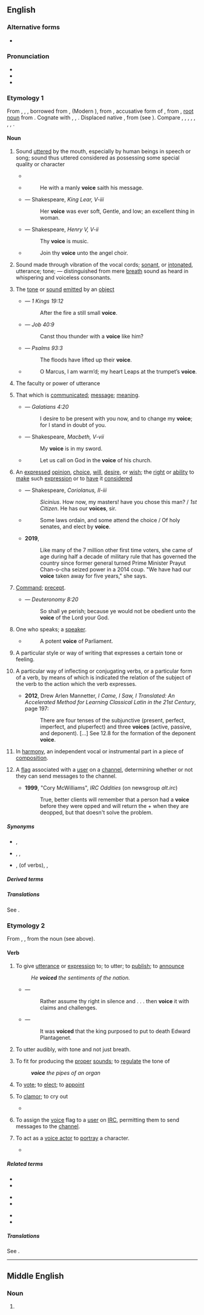 ==English==
{{wikipedia}}

===Alternative forms===
* {{alter|en|voyce||obsolete}}

===Pronunciation===
* {{IPA|en|/vɔɪs/}}
* {{audio|en|en-us-voice.ogg|Audio (US)}}
* {{rhymes|en|ɔɪs}}

===Etymology 1===
From {{inh|en|enm|voice}}, {{m|enm|voys}}, {{m|enm|vois}}, borrowed from {{der|en|xno|[[voiz]], [[voys]], [[voice]]}}, {{der|en|fro|[[vois]], [[voiz]]}} (Modern {{cog|fr|voix}}), from {{der|en|la|vōcem}}, accusative form of {{m|la|vōx|t=voice}}, from {{der|en|ine-pro|*wṓkʷs}}, [[root noun]] from {{m|ine-pro|*wekʷ-|t=to utter, speak}}. Cognate with {{cog|sa|वाच्}}, {{cog|grc|ὄψ}}, {{cog|fa|آواز|tr=âvâz}}. Displaced native {{cog|enm|steven|t=voice}}, from {{cog|ang|stefn}} (see {{l|en|steven}}). Compare {{m|en|advocate}}, {{m|en|advowson}}, {{m|en|avouch}}, {{m|en|convoke}}, {{m|en|epic}}, {{m|en|vocal}}, {{m|en|vouch}}, {{m|en|vowel}}.

====Noun====
{{en-noun}}

# Sound [[utter]]ed by the mouth, especially by human beings in speech or song; sound thus uttered considered as possessing some special quality or character
#: {{ux|en|The human '''voice''' is the oldest musical instrument in history.}}
#: {{ux|en|She has a pleasant '''voice'''.}}
#: {{ux|en|His low '''voice''' allowed hum to become a bass in the choir.}}
#* {{quote-journal|en|date=April 10, 2011|author=Alistair Magowan| title=Aston Villa 1 - 0 Newcastle| work=BBC Sport| url=http://news.bbc.co.uk/sport2/hi/football/eng_prem/9446263.stm| passage=Villa chief executive Paul Faulkner had backed manager Houllier during the week and asked for the fans to get behind their team as they looked to steer themselves away from the relegation zone. <br>To that end, the home supporters were in good '''voice''' to begin with, but it was Newcastle who started the game in the ascendancy, with Barton putting a diving header over the top from Jose Enrique's cross.}}
#* {{rfdatek|en|Geoffrey Chaucer}}
#*: He with a manly '''voice''' saith his message.
#* {{rfdate|en|and other bibliographic particulars}} — Shakespeare, ''King Lear, V-iii''
#*: Her '''voice''' was ever soft, Gentle, and low; an excellent thing in woman.
#* {{rfdate|en|and other bibliographic particulars}} — Shakespeare, ''Henry V, V-ii''
#*: Thy '''voice''' is music.
#* {{rfdatek|en|John Milton}}
#*: Join thy '''voice''' unto the angel choir.
# {{lb|en|phonetics}} Sound made through vibration of the vocal cords; [[sonant]], or [[intonated]], utterance; tone; — distinguished from mere [[breath]] sound as heard in whispering and voiceless consonants.
# The [[tone]] or [[sound]] [[emitted]] by an [[object]]
#* {{rfdate|en}}— ''1 Kings 19:12''
#*: After the fire a still small '''voice'''.
#* {{rfdate|en}} — ''Job 40:9''
#*: Canst thou thunder with a '''voice''' like him?
#* {{rfdate|en}} — ''Psalms 93:3''
#*: The floods have lifted up their '''voice'''.
#* {{rfdatek|en|Joseph Addison}}
#*: O Marcus, I am warm’d; my heart Leaps at the trumpet’s '''voice'''.
# The faculty or power of utterance
#: {{ux|en|to cultivate the '''voice'''}}
# That which is [[communicated]]; [[message]]; [[meaning]].
#* {{rfdate|en}} — ''Galatians 4:20''
#*: I desire to be present with you now, and to change my '''voice'''; for I stand in doubt of you.
#* {{rfdate|en}} — Shakespeare, ''Macbeth, V-vii''
#*: My '''voice''' is in my sword.
#* {{rfdatek|en|Bishop Fell}}
#*: Let us call on God in the '''voice''' of his church.
# An [[express]]ed [[opinion]], [[choice]], [[will]], [[desire]], or [[wish]]; the [[right]] or [[ability]] to [[make]] such [[expression]] or to [[have]] it [[consider]]ed
#* {{rfdate|en}} — Shakespeare, ''Coriolanus, II-iii''
#*: ''Sicinius''. How now, my masters! have you chose this man? / ''1st Citizen''. He has our '''voices''', sir.
#* {{rfdatek|en|John Dryden}}
#*: Some laws ordain, and some attend the choice / Of holy senates, and elect by '''voice'''. 
#* '''2019''', {{cite-web|url=https://edition.cnn.com/2019/03/22/asia/thai-election-young-voters-intl/index.html|author=Regan, Helen; Olarn, Kocha| date=2019-03-24| accessdate=2019-03-24| work=CNN| title=Thailand's youth demand change ahead of elections|publisher=Cable News Network}}
#*: Like many of the 7 million other first time voters, she came of age during half a decade of military rule that has governed the country since former general turned Prime Minister Prayut Chan-o-cha seized power in a 2014 coup. "We have had our '''voice''' taken away for five years," she says.
# {{lb|en|archaic}} [[command|Command]]; [[precept]].
#* {{rfdate|en}} — ''Deuteronomy 8:20''
#*: So shall ye perish; because ye would not be obedient unto the '''voice''' of the Lord your God.
# One who speaks; a [[speak]]er.
#* {{rfdatek|en|Alfred Tennyson}}
#*: A potent '''voice''' of Parliament.
# {{lb|en|literature}} A particular style or way of writing that expresses a certain tone or feeling.
# {{lb|en|grammar}} A particular way of inflecting or conjugating verbs, or a particular form of a verb, by means of which is indicated the relation of the subject of the verb to the action which the verb expresses.
#: {{ux|en|The verbal system of Latin has two '''voices''', active and passive.}}
#* '''2012''', Drew Arlen Mannetter, ''I Came, I Saw, I Translated: An Accelerated Method for Learning Classical Latin in the 21st Century'', page 197:
#*: There are four tenses of the subjunctive (present, perfect, imperfect, and pluperfect) and three '''voices''' (active, passive, and deponent). [...] See 12.8 for the formation of the deponent '''voice'''.
# {{lb|en|music}} In [[harmony]], an independent vocal or instrumental part in a piece of [[composition]].
#: {{ux|en|The theme of this piece constantly migrates between the three '''voice''' parts.}}
# {{lb|en|Internet|[[IRC]]}} A [[flag]] associated with a [[user]] on a [[channel]], determining whether or not they can send messages to the channel.
#* '''1999''', "Cory McWilliams", ''IRC Oddities'' (on newsgroup ''alt.irc'')
#*: True, better clients will remember that a person had a '''voice''' before they were opped and will return the + when they are deopped, but that doesn't solve the problem.

=====Synonyms=====
* {{sense|sound of human speech}} {{l|en|steven}}, {{l|en|reard}}
* {{sense|opinion}} {{l|en|steven}}, {{l|en|vote}}, {{l|en|say-so}}
* {{sense|voice of verbs}} {{l|en|diathesis}}, {{l|en|gender}} (of verbs), {{l|en|[[grammatical]] voice}}, {{l|en|[[verbal]] voice}}

=====Derived terms=====
{{der4|en|title=Terms derived from ''voice'' (noun)|chest voice|devoice|find one's voice|head voice|tone of voice|undervoice|voice actor|voiced|voice glide|voice in the wilderness|voiceless|[[voice of the toothless one]]<!--slang for a fart?-->|voice recognition|[[with one voice]] <!-- unanimously. All '''with one voice''' . . . cried out, Great is Diana of the Ephesians. ''Acts 19:34'' -->}}
{{rel4|en|title=Grammatical terms derived from ''voice'' (noun)|active voice|middle voice|neuter voice|passive voice}}

=====Translations=====
See {{section link|voice/translations#Noun}}.

===Etymology 2===
From {{inh|en|enm|voysen}}, {{m|enm|voicen}}, from the noun (see above).

====Verb====
{{en-verb|voic}}

# {{lb|en|transitive}} To give [[utterance]] or [[expression]] to; to utter; to [[publish]]; to [[announce]]
#: ''He '''voiced''' the sentiments of the nation.''
#* {{rfdate|en|and other bibliographic particulars}} — {{w|Francis Bacon}}
#*: Rather assume thy right in silence and . . . then '''voice''' it with claims and challenges.
#* {{rfdate|en|and other bibliographic particulars}} — {{w|Francis Bacon}}
#*: It was '''voiced''' that the king purposed to put to death Edward Plantagenet.
# {{lb|en|transitive|phonology}} To utter audibly, with tone and not just breath.
# {{lb|en|transitive}} To fit for producing the [[proper]] [[sound]]s; to [[regulate]] the tone of
#: '''''voice''' the pipes of an organ''
# {{lb|en|transitive|obsolete}} To [[vote]]; to [[elect]]; to [[appoint]]
# {{lb|en|intransitive|obsolete}} To [[clamor]]; to cry out
#* {{rfquotek|en|South}}
# {{lb|en|transitive|Internet}} To assign the [[voice]] flag to a [[user]] on [[IRC]], permitting them to send messages to the [[channel]].
# {{lb|en|television|film}} To act as a [[voice actor]] to [[portray]] a character.
#* {{quote-journal|en
|date=April 26, 2012
|author=Tasha Robinson
|title=Film: Reviews: The Pirates! Band Of Misfits :
|work=The Onion AV Club
|url=http://www.avclub.com/articles/the-pirates-band-of-misfits,73064/
|page=
|passage=The openly ridiculous plot has The Pirate Captain (Hugh Grant) scheming to win the Pirate Of The Year competition, even though he’s a terrible pirate, far outclassed by rivals '''voiced''' by Jeremy Piven and Salma Hayek.}}

=====Related terms=====
{{rel-top3|Terms etymologically related to the noun or verb ''voice''}}
* {{l|en|vocable}}
* {{l|en|vocabulary}}
{{rel-mid3}}
* {{l|en|vocal}}
* {{l|en|vocalization}}
{{rel-mid3}}
* {{l|en|vocalize}}
* {{l|en|vocation}}
{{rel-bottom}}

=====Translations=====
See {{section link|voice/translations#Verb}}.

{{C|en|Communication|Sound}}

{{cln|en|basic words}}

----

==Middle English==

===Noun===
{{head|enm|noun}}

# {{alt form|enm|voys}}